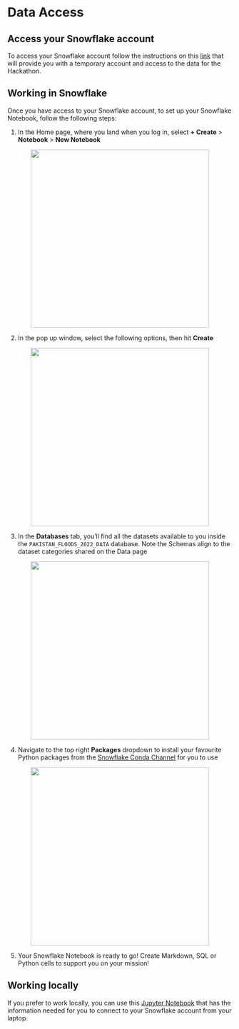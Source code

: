# Data Access {.unnumbered}

## Access your Snowflake account

To access your Snowflake account follow the instructions on this [link](https://go.dataops.live/displacement-in-disaster-region) that will provide you with a temporary account and access to the data for the Hackathon.

## Working in Snowflake

Once you have access to your Snowflake account, to set up your Snowflake Notebook, follow the following steps:

1.  In the Home page, where you land when you log in, select **+ Create** \> **Notebook** \> **New Notebook**

::: {style="text-align: center;"}
<img src="img/snow/create_notebook.png" width="400"/>
:::

2.  In the pop up window, select the following options, then hit **Create**

::: {style="text-align: center;"}
<img src="img/snow/notebook_options.png" width="400"/>
:::

3.  In the **Databases** tab, you'll find all the datasets available to you inside the `PAKISTAN_FLOODS_2022_DATA` database. Note the Schemas align to the dataset categories shared on the Data page

::: {style="text-align: center;"}
<img src="img/snow/databases.png" width="400"/>
:::

4.  Navigate to the top right **Packages** dropdown to install your favourite Python packages from the [Snowflake Conda Channel](https://repo.anaconda.com/pkgs/snowflake/) for you to use

::: {style="text-align: center;"}
<img src="img/snow/anaconda_packages.png" width="400"/>
:::

5.  Your Snowflake Notebook is ready to go! Create Markdown, SQL or Python cells to support you on your mission!

## Working locally

If you prefer to work locally, you can use this [Jupyter Notebook](https://github.com/pietrostefani/pop-displacement-disaster/blob/main/local-notebook.ipynb) that has the information needed for you to connect to your Snowflake account from your laptop.

